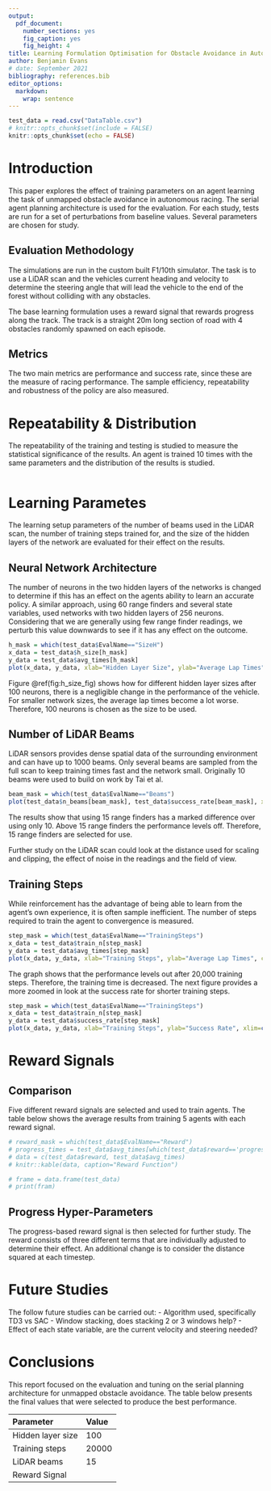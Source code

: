 ```yaml
---
output:
  pdf_document: 
    number_sections: yes
    fig_caption: yes
    fig_height: 4
title: Learning Formulation Optimisation for Obstacle Avoidance in Autonomous Racing
author: Benjamin Evans
# date: September 2021
bibliography: references.bib
editor_options: 
  markdown: 
    wrap: sentence
---
```


```r
test_data = read.csv("DataTable.csv")
# knitr::opts_chunk$set(include = FALSE)
knitr::opts_chunk$set(echo = FALSE)
```


# Introduction

This paper explores the effect of training parameters on an agent learning the task of unmapped obstacle avoidance in autonomous racing.
The serial agent planning architecture is used for the evaluation.
For each study, tests are run for a set of perturbations from baseline values.
Several parameters are chosen for study.

## Evaluation Methodology

The simulations are run in the custom built F1/10th simulator.
The task is to use a LiDAR scan and the vehicles current heading and velocity to determine the steering angle that will lead the vehicle to the end of the forest without colliding with any obstacles.

The base learning formulation uses a reward signal that rewards progress along the track.
The track is a straight 20m long section of road with 4 obstacles randomly spawned on each episode.

## Metrics

The two main metrics are performance and success rate, since these are the measure of racing performance.
The sample efficiency, repeatability and robustness of the policy are also measured.


# Repeatability & Distribution

The repeatability of the training and testing is studied to measure the statistical significance of the results.
An agent is trained 10 times with the same parameters and the distribution of the results is studied.

```r


```


# Learning Parametes

The learning setup parameters of the number of beams used in the LiDAR scan, the number of training steps trained for, and the size of the hidden layers of the network are evaluated for their effect on the results.

## Neural Network Architecture

The number of neurons in the two hidden layers of the networks is changed to determine if this has an effect on the agents ability to learn an accurate policy.
A similar approach, using 60 range finders and several state variables, used networks with two hidden layers of 256 neurons. 
<!-- @fuchs2021super. -->
Considering that we are generally using few range finder readings, we perturb this value downwards to see if it has any effect on the outcome.

```r
h_mask = which(test_data$EvalName=="SizeH")
x_data = test_data$h_size[h_mask]
y_data = test_data$avg_times[h_mask]
plot(x_data, y_data, xlab="Hidden Layer Size", ylab="Average Lap Times", col="blue", type="o", pch=16, cex=2)
```
Figure \@ref(fig:h_size_fig) shows how for different hidden layer sizes after 100 neurons, there is a negligible change in the performance of the vehicle.
For smaller network sizes, the average lap times become a lot worse.
Therefore, 100 neurons is chosen as the size to be used.

## Number of LiDAR Beams

LiDAR sensors provides dense spatial data of the surrounding environment and can have up to 1000 beams. 
Only several beams are sampled from the full scan to keep training times fast and the network small.
Originally 10 beams were used to build on work by Tai et al. 

```r
beam_mask = which(test_data$EvalName=="Beams")
plot(test_data$n_beams[beam_mask], test_data$success_rate[beam_mask], xlab="Number of Beams", ylab="Success Rate", col="red", pch=16, cex=2)
```

The results show that using 15 range finders has a marked difference over using only 10.
Above 15 range finders the performance levels off. 
Therefore, 15 range finders are selected for use.

Further study on the LiDAR scan could look at the distance used for scaling and clipping, the effect of noise in the readings and the field of view.

## Training Steps

While reinforcement has the advantage of being able to learn from the agent's own experience, it is often sample inefficient.
The number of steps required to train the agent to convergence is measured.

```r
step_mask = which(test_data$EvalName=="TrainingSteps")
x_data = test_data$train_n[step_mask]
y_data = test_data$avg_times[step_mask]
plot(x_data, y_data, xlab="Training Steps", ylab="Average Lap Times", col="blue", pch=16, cex=2)
```
The graph shows that the performance levels out after 20,000 training steps.
Therefore, the training time is decreased.
The next figure provides a more zoomed in look at the success rate for shorter training steps.

```r
step_mask = which(test_data$EvalName=="TrainingSteps")
x_data = test_data$train_n[step_mask]
y_data = test_data$success_rate[step_mask]
plot(x_data, y_data, xlab="Training Steps", ylab="Success Rate", xlim=c(0,50000), col="red", pch=16, cex=2)
```


# Reward Signals

## Comparison
Five different reward signals are selected and used to train agents.
The table below shows the average results from training 5 agents with each reward signal.

```r
# reward_mask = which(test_data$EvalName=="Reward")
# progress_times = test_data$avg_times[which(test_data$reward=='progress')]
# data = c(test_data$reward, test_data$avg_times)
# knitr::kable(data, caption="Reward Function")

# frame = data.frame(test_data)
# print(fram)
```

## Progress Hyper-Parameters

The progress-based reward signal is then selected for further study.
The reward consists of three different terms that are individually adjusted to determine their effect.
An additional change is to consider the distance squared at each timestep.

# Future Studies

The follow future studies can be carried out:
- Algorithm used, specifically TD3 vs SAC
- Window stacking, does stacking 2 or 3 windows help?
- Effect of each state variable, are the current velocity and steering needed?



# Conclusions

This report focused on the evaluation and tuning on the serial planning architecture for unmapped obstacle avoidance.
The table below presents the final values that were selected to produce the best performance.

| Parameter | Value |
|:-------|:------|
|Hidden layer size | 100 |
|Training steps | 20000 |
|LiDAR beams  | 15 |
|Reward Signal | |



<!-- # Bibliography -->

